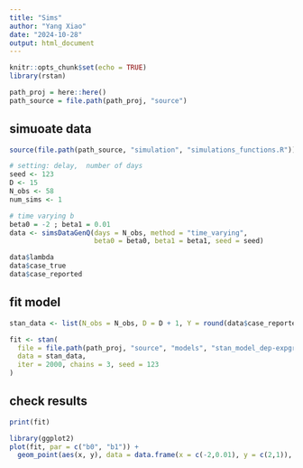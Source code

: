 ```yaml
---
title: "Sims"
author: "Yang Xiao"
date: "2024-10-28"
output: html_document
---
```


```r
knitr::opts_chunk$set(echo = TRUE)
library(rstan)
```

```r
path_proj = here::here()
path_source = file.path(path_proj, "source")
```



## simuoate data

```r
source(file.path(path_source, "simulation", "simulations_functions.R"))

# setting: delay,  number of days
seed <- 123
D <- 15
N_obs <- 58
num_sims <- 1

# time varying b
beta0 = -2 ; beta1 = 0.01
data <- simsDataGenQ(days = N_obs, method = "time_varying",
                     beta0 = beta0, beta1 = beta1, seed = seed)

data$lambda
data$case_true
data$case_reported
```

## fit model
```r
stan_data <- list(N_obs = N_obs, D = D + 1, Y = round(data$case_reported))

fit <- stan(
  file = file.path(path_proj, "source", "models", "stan_model_dep-expgrowth-linear.stan"),  
  data = stan_data, 
  iter = 2000, chains = 3, seed = 123
)
```


## check results
```r
print(fit)
```

```r
library(ggplot2)
plot(fit, par = c("b0", "b1")) +
  geom_point(aes(x, y), data = data.frame(x = c(-2,0.01), y = c(2,1)), color = "blue")
```

